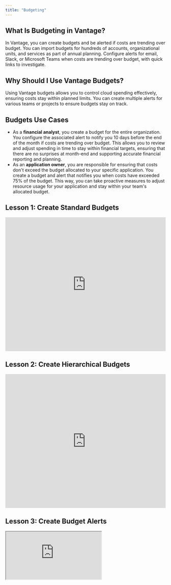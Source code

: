 ```yaml
---
title: "Budgeting"
---
```


## <Icon size={24} color="#ad4dd6" iconType="solid"  icon="lightbulb" /> What Is Budgeting in Vantage?

In Vantage, you can create budgets and be alerted if costs are trending over budget. You can import budgets for hundreds of accounts, organizational units, and services as part of annual planning. Configure alerts for email, Slack, or Microsoft Teams when costs are trending over budget, with quick links to investigate.

## <Icon size={24} color="#ad4dd6" iconType="solid"  icon="comment" /> Why Should I Use Vantage Budgets?

Using Vantage budgets allows you to control cloud spending effectively, ensuring costs stay within planned limits. You can create multiple alerts for various teams or projects to ensure budgets stay on track.

## <Icon size={24} color="#ad4dd6" iconType="solid"  icon="pen" /> Budgets Use Cases

- As a **financial analyst**, you create a budget for the entire organization. You configure the associated alert to notify you 10 days before the end of the month if costs are trending over budget. This allows you to review and adjust spending in time to stay within financial targets, ensuring that there are no surprises at month-end and supporting accurate financial reporting and planning.
- As an **application owner**, you are responsible for ensuring that costs don't exceed the budget allocated to your specific application. You create a budget and alert that notifies you when costs have exceeded 75% of the budget. This way, you can take proactive measures to adjust resource usage for your application and stay within your team's allocated budget.

## <Icon size={24} color="#ad4dd6" iconType="solid"  icon="book-copy" /> Lesson 1: Create Standard Budgets

<Frame>
<iframe width="100%" height="420" src="https://www.youtube.com/embed/haVyfMfspAA" title="Create Standard Budgets" frameborder="0" allow="accelerometer; autoplay; clipboard-write; encrypted-media; gyroscope; picture-in-picture; web-share" referrerpolicy="strict-origin-when-cross-origin" allowfullscreen></iframe>
</Frame>

## <Icon size={24} color="#ad4dd6" iconType="solid"  icon="book-copy" /> Lesson 2: Create Hierarchical Budgets

<Frame>
<iframe width="100%" height="420" src="https://www.youtube.com/embed/HovaTF1QGNA" title="Create Hierarchical Budgets" frameborder="0" allow="accelerometer; autoplay; clipboard-write; encrypted-media; gyroscope; picture-in-picture; web-share" referrerpolicy="strict-origin-when-cross-origin" allowfullscreen></iframe>
</Frame>

## <Icon size={24} color="#ad4dd6" iconType="solid"  icon="book-copy" /> Lesson 3: Create Budget Alerts

<Frame>
<iframe
src="https://www.loom.com/embed/93dc24436d3d45f4be064e20e07acf27"
className="w-full h-96"
/>
</Frame>

## <Icon size={24} color="#ad4dd6" iconType="solid"  icon="book-open" /> Additional Resources

<Columns cols={2}>
<Card title="Create a Budget" icon="circle-plus" href="/budgets#create-a-budget-ui-method" horizontal />

<Card title="Budget CSV Import Format" icon="file-csv" href="/budgets#create-a-budget-csv-import-method" horizontal />

<Card title="Create a Budget Alert" icon="bell" href="/budgets#create-budget-alerts" horizontal />

<Card title="Configure a Slack Connection" icon="slack" href="/slack" horizontal />

<Card title="Configure an MS Teams Connection" icon="microsoft" href="/microsoft_teams" horizontal />
</Columns>
